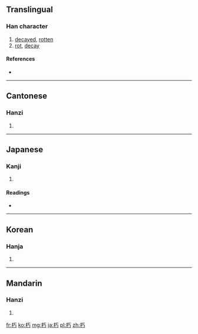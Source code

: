==Translingual==

===Han character===
{{Han char|rn=75|rad=木|as=02|sn=6|four=4192<sub>7</sub>|canj=木一女尸 (DMVS)}}

# [[decayed]], [[rotten]]
# [[rot]], [[decay]]

====References====
* {{Han ref|kx=0510.160|dkj=14439|dj=0894.140|hdz=21153.040|uh=673D|ud=26429|bh=A6B4|bd=42676}}

----

==Cantonese==

===Hanzi===
{{yue-hanzi|jyut=|y=nau2, yau2}}

# {{defn|Cantonese|sort=木02}}

----

==Japanese==

===Kanji===
{{ja-kanji|grade=c|rs=木02}}

# {{defn|Japanese|sort=木02}}

====Readings====
* {{ja-readings|on=[[きゅう]] (kyū)|kun=[[くちる]] (kuchiru)}}

----

==Korean==

===Hanja===
{{ko-hanja|hangeul=후|eumhun=|rv=hu|mr=hu|y=hwu}}

# {{defn|Korean|sort=木02}}

----

==Mandarin==

===Hanzi===
{{cmn-hanzi|pin=[[xiǔ]] ([[xiu3]])|wg=hsiu<sup>3</sup>}}

# {{defn|Mandarin|sort=木02}}

[[fr:朽]]
[[ko:朽]]
[[mg:朽]]
[[ja:朽]]
[[pl:朽]]
[[zh:朽]]